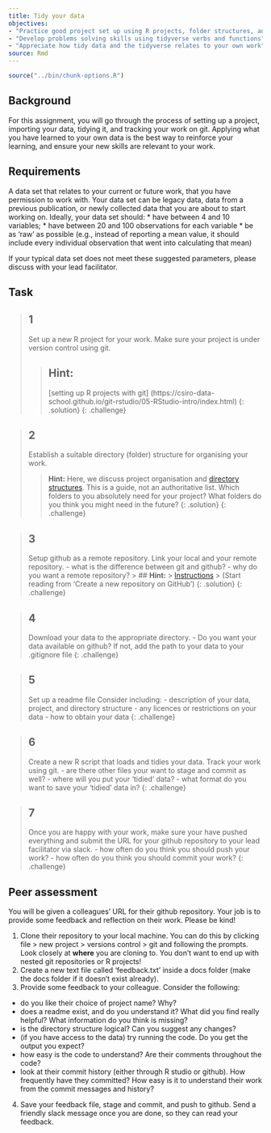 ```yaml
---
title: Tidy your data
objectives:
- "Practice good project set up using R projects, folder structures, and git repositories"
- "Develop problems solving skills using tidyverse verbs and functions"
- "Appreciate how tidy data and the tidyverse relates to your own work"
source: Rmd
---
```


```r
source("../bin/chunk-options.R")
```

## Background
For this assignment, you will go through the process of setting up a project, importing your data, tidying it, and tracking your work on git. Applying what you have learned to your own data is the best way to reinforce your learning, and ensure your new skills are relevant to your work. 

## Requirements
A data set that relates to your current or future work, that you have permission to work with. Your data set can be legacy data, data from a previous publication, or newly collected data that you are about to start working on. Ideally, your data set should: 
* have between 4 and 10 variables; 
* have between 20 and 100 observations for each variable
* be as 'raw' as possible (e.g., instead of reporting a mean value, it should include every individual observation that went into calculating that mean)

If your typical data set does not meet these suggested parameters, please discuss with your lead facilitator.

## Task
> ## 1 
> Set up a new R project for your work. Make sure your project is 
> under version control using git. 
> 
> > ## **Hint:** 
> > [setting up R projects with git] (https://csiro-data-school.github.io/git-rstudio/05-RStudio-intro/index.html)
> {: .solution}
{: .challenge}

> ## 2 
> Establish a suitable directory (folder) structure for organising 
> your work. 
> 
> > **Hint:** 
> > Here, we discuss project organisation and 
> > [directory structures](https://csiro-data-school.github.io/git-rstudio/02-project-folders/index.html). 
> > This is a guide, not an authoritative list. Which folders to you
> > absolutely need for your project? What folders do you think you 
> > might need in the future?
> {: .solution}
{: .challenge}

> ## 3 
> Setup github as a remote repository. Link your local and your 
> remote repository.
> - what is the difference between git and github? 
> - why do you want a remote repository?
> > ## **Hint:** 
> > [Instructions](https://csiro-data-school.github.io/git-rstudio/08-remotes/index.html)
> > (Start reading from 'Create a new repository on GitHub')
> {: .solution}
{: .challenge}

> ## 4 
> Download your data to the appropriate directory.
> - Do you want your data available on github? If not, add the path to
> your data to your .gitignore file
{: .challenge}

> ## 5 
> Set up a readme file
> Consider including:
> - description of your data, project, and directory structure
> - any licences or restrictions on your data
> - how to obtain your data 
{: .challenge}

> ## 6 
> Create a new R script that loads and tidies your data. Track your work
> using git.
> - are there other files your want to stage and commit as well?
> - where will you put your 'tidied' data? 
> - what format do you want to save your 'tidied' data in?
{: .challenge}

> ## 7
> Once you are happy with your work, make sure your have pushed
> everything and submit the URL for your github 
> repository to your lead facilitator via slack.
> - how often do you think you should push your work?
> - how often do you think you should commit your work?
{: .challenge}

## Peer assessment

You will be given a colleagues' URL for their github repository. Your job is to provide some feedback and reflection on their work. Please be kind!

1. Clone their repository to your local machine. You can do this by 
clicking file > new project > versions control > git and following the prompts. Look closely at **where** you are cloning to. You don't want to end up with nested git repositories or R projects! 
2. Create a new text file called 'feedback.txt' inside a docs folder (make the docs folder if it doesn't exist already).
3. Provide some feedback to your colleague. Consider the following:
 - do you like their choice of project name? Why?
 - does a readme exist, and do you understand it? What did you find really helpful? What information do you think is missing?
 - is the directory structure logical? Can you suggest any changes?
 - (if you have access to the data) try running the code. Do you get the output you expect?
 - how easy is the code to understand? Are their comments throughout the code? 
 - look at their commit history (either through R studio or github). How frequently have they committed? How easy is it to understand their work from the commit messages and history? 
4. Save your feedback file, stage and commit, and push to github. Send a friendly slack message once you are done, so they can read your feedback.
